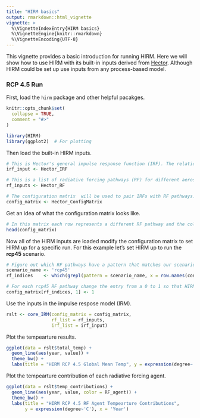 ```yaml
---
title: "HIRM basics"
output: rmarkdown::html_vignette
vignette: >
  %\VignetteIndexEntry{HIRM basics}
  %\VignetteEngine{knitr::rmarkdown}
  %\VignetteEncoding{UTF-8}
---
```


This vignette provides a basic introduction for running HIRM. Here we will show how to use HIRM with its built-in inputs derived from [Hector](https://github.com/jgcri/hector). Although HIRM could be set up use inputs from any process-based model. 

### RCP 4.5 Run

First, load the `hirm` package and other helpful pacakges. 

```r
knitr::opts_chunk$set(
  collapse = TRUE,
  comment = "#>"
)
```

```r
library(HIRM)
library(ggplot2)  # For plotting
```


Then load the built-in HIRM inputs. 

```r
# This is Hector's general impulse response function (IRF). The relationship between global mean temperature and radiative forcing is the same for all aerosols and ghgs. 
irf_input <- Hector_IRF 
```


```r
# This is a list of radiative forcing pathways (RF) for different aerosols and ghgs for different RCP scenarios. 
rf_inputs <- Hector_RF
```

```r
# The configuration matrix  will be used to pair IRFs with RF pathways.
config_matrix <- Hector_ConfigMatrix
```

Get an idea of what the configuration matrix looks like. 

```r
# In this matrix each row represents a different RF pathway and the columns represent different IRFs. (Hector has a single general IRF while other process-based models have multiple). Currently all of the entries in the matrix are set to 0, meaning that non of the RF pathways are paried with the IRF. 
head(config_matrix) 
```

Now all of the HIRM inputs are loaded modify the configuration matrix to set HIRM up for a specific run. For this example let's set HIRM  up to run the **rcp45** scenario. 


```r
# Figure out which RF pathways have a pattern that matches our scenario name. 
scenario_name <- 'rcp45' 
rf_indices    <- which(grepl(pattern = scenario_name, x = row.names(config_matrix)))

# For each rcp45 RF pathway change the entry from a 0 to 1 so that HIRM will pair Hector's general IRF with the RF pathway input. 
config_matrix[rf_indices, 1] <- 1
```

Use the inputs in the impulse respose model (IRM). 

```r
rslt <- core_IRM(config_matrix = config_matrix, 
                 rf_list = rf_inputs, 
                 irf_list = irf_input) 
```


Plot the tempearture results. 

```r
ggplot(data = rslt$total_temp) + 
  geom_line(aes(year, value)) + 
  theme_bw() + 
  labs(title = "HIRM RCP 4.5 Global Mean Temp", y = expression(degree~'C'), x = 'Year') 

```

Plot the tempearture contribution of each radiative forcing agent. 

```r
ggplot(data = rslt$temp_contributions) + 
  geom_line(aes(year, value, color = RF_agent)) + 
  theme_bw() + 
  labs(title = "HIRM RCP 4.5 RF Agent Tempearture Contributions", 
       y = expression(degree~'C'), x = 'Year') 

```


